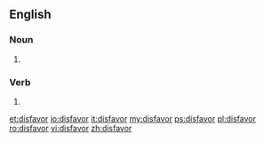 ==English==

===Noun===
{{en-noun}}

#{{alternative spelling of|disfavour}}

===Verb===
{{en-verb}}

# {{alternative spelling of|disfavour}}

[[et:disfavor]]
[[io:disfavor]]
[[it:disfavor]]
[[my:disfavor]]
[[ps:disfavor]]
[[pl:disfavor]]
[[ro:disfavor]]
[[vi:disfavor]]
[[zh:disfavor]]